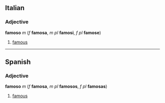==Italian==
===Adjective===
'''famoso''' ''m'' (''f'' '''famosa''', ''m pl'' '''famosi''', ''f pl'' '''famose''')

#[[famous]]

----

==Spanish==
===Adjective===
'''famoso''' ''m'' (''f'' '''famosa''', ''m pl'' '''famosos''', ''f pl'' '''famosas''')

#[[famous]]